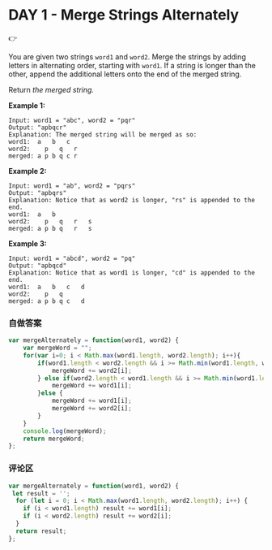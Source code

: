 # DAY 1 - Merge Strings Alternately

<aside>
👉

You are given two strings `word1` and `word2`. Merge the strings by adding letters in alternating order, starting with `word1`. If a string is longer than the other, append the additional letters onto the end of the merged string.

Return *the merged string.*

**Example 1:**

```
Input: word1 = "abc", word2 = "pqr"
Output: "apbqcr"
Explanation: The merged string will be merged as so:
word1:  a   b   c
word2:    p   q   r
merged: a p b q c r
```

**Example 2:**

```
Input: word1 = "ab", word2 = "pqrs"
Output: "apbqrs"
Explanation: Notice that as word2 is longer, "rs" is appended to the end.
word1:  a   b
word2:    p   q   r   s
merged: a p b q   r   s
```

**Example 3:**

```
Input: word1 = "abcd", word2 = "pq"
Output: "apbqcd"
Explanation: Notice that as word1 is longer, "cd" is appended to the end.
word1:  a   b   c   d
word2:    p   q
merged: a p b q c   d
```

</aside>

### 自做答案

```jsx
var mergeAlternately = function(word1, word2) {
    var mergeWord = "";
    for(var i=0; i < Math.max(word1.length, word2.length); i++){
        if(word1.length < word2.length && i >= Math.min(word1.length, word2.length)){
            mergeWord += word2[i];
        } else if(word2.length < word1.length && i >= Math.min(word1.length, word2.length)){
            mergeWord += word1[i];
        }else {
            mergeWord += word1[i];
            mergeWord += word2[i];
        }
    }
    console.log(mergeWord);
    return mergeWord;
};
```

### 评论区

```jsx
var mergeAlternately = function(word1, word2) {
 let result = '';
  for (let i = 0; i < Math.max(word1.length, word2.length); i++) {
    if (i < word1.length) result += word1[i];
    if (i < word2.length) result += word2[i];
  }
  return result;
};
```